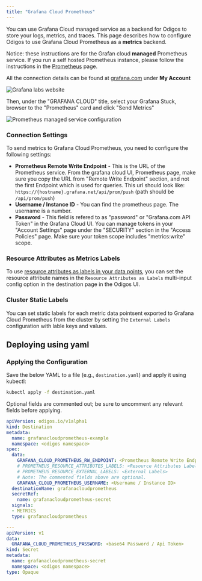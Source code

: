 ```yaml
---
title: "Grafana Cloud Prometheus"
---
```


You can use Grafana Cloud managed service as a backend for Odigos to store your logs, metrics, and traces. 
This page describes how to configure Odigos to use Grafana Cloud Prometheus as a **metrics** backend.

Notice: these instructions are for the Grafan cloud **managed** Prometheus service. 
If you run a self hosted Prometheus instance, please follow the instructions in the [Prometheus](/backends/prometheus) page.

All the connection details can be found at [grafana.com](https://grafana.com) under **My Account**

<Frame>
    <img src="/backends/images/grafanacloud1.png" alt="Grafana labs website" />
</Frame>

Then, under the "GRAFANA CLOUD" title, select your Grafana Stuck, browser to the "Prometheus" card and click "Send Metrics"

<Frame>
    <img src="/backends/images/grafanacloud3.png" alt="Prometheus managed service configuration" />
</Frame>

### Connection Settings

To send metrics to Grafana Cloud Prometheus, you need to configure the following settings:

- **Prometheus Remote Write Endpoint** - This is the URL of the Prometheus service. 
From the grafana cloud UI, Prometheus page, make sure you copy the URL from "Remote Write Endpoint" section,
and not the first Endpoint which is used for queries.
This url should look like: `https://{hostname}.grafana.net/api/prom/push` (path should be `/api/prom/push`)
- **Username / Instance ID** - You can find the prometheus page.
The username is a number.
- **Password** - This field is refered to as "password" or "Grafana.com API Token" in the Grafana Cloud UI. 
You can manage tokens in your "Account Settings" page under the "SECURITY" section in the "Access Policies" page.
Make sure your token scope includes "metrics:write" scope.

### Resource Attributes as Metrics Labels

To use [resource attributes as labels in your data points](https://github.com/open-telemetry/opentelemetry-collector-contrib/tree/main/exporter/prometheusremotewriteexporter#setting-resource-attributes-as-metric-labels),
you can set the resource attribute names in the `Resource Attributes as Labels` multi-input config option in the destination page in the Odigos UI. 

### Cluster Static Labels

You can set static labels for each metric data pointsent exported to Grafana Cloud Prometheus from the cluster by setting the `External Labels` configuration with lable keys and values.


## Deploying using yaml

### Applying the Configuration
Save the below YAML to a file (e.g., `destination.yaml`) and apply it using kubectl:

```bash
kubectl apply -f destination.yaml
```
Optional fields are commented out; be sure to uncomment any relevant fields before applying.


```yaml
apiVersion: odigos.io/v1alpha1
kind: Destination
metadata:
  name: grafanacloudprometheus-example
  namespace: <odigos namespace>
spec:
  data:
    GRAFANA_CLOUD_PROMETHEUS_RW_ENDPOINT: <Prometheus Remote Write Endpoint>
    # PROMETHEUS_RESOURCE_ATTRIBUTES_LABELS: <Resource Attributes Labels>
    # PROMETHEUS_RESOURCE_EXTERNAL_LABELS: <External Labels>
    # Note: The commented fields above are optional.
    GRAFANA_CLOUD_PROMETHEUS_USERNAME: <Username / Instance ID>
  destinationName: grafanacloudprometheus
  secretRef:
    name: grafanacloudprometheus-secret
  signals:
  - METRICS
  type: grafanacloudprometheus

---
apiVersion: v1
data:
  GRAFANA_CLOUD_PROMETHEUS_PASSWORD: <base64 Password / Api Token>
kind: Secret
metadata:
  name: grafanacloudprometheus-secret
  namespace: <odigos namespace>
type: Opaque
```